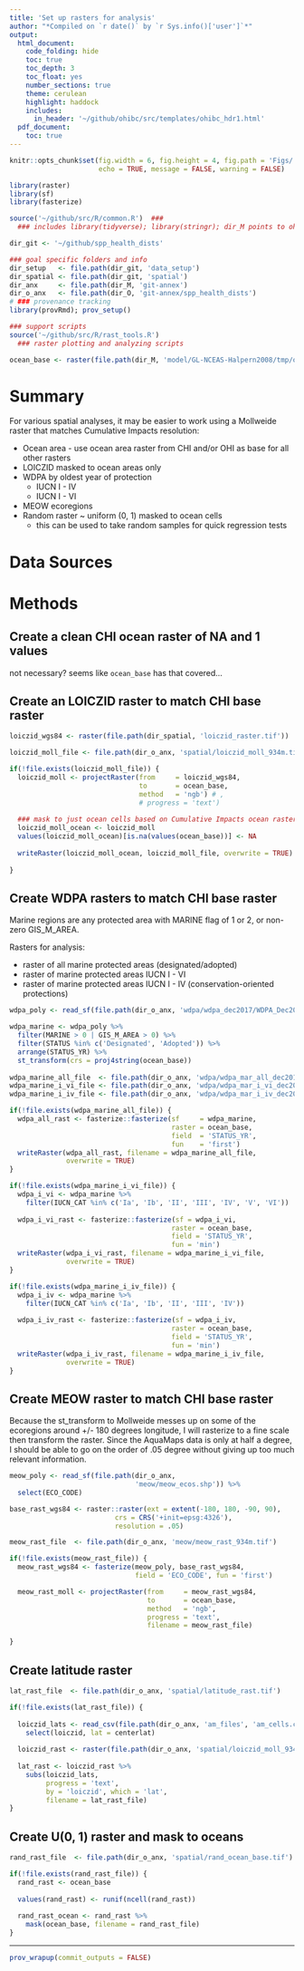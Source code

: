 ```yaml
---
title: 'Set up rasters for analysis'
author: "*Compiled on `r date()` by `r Sys.info()['user']`*"
output: 
  html_document:
    code_folding: hide
    toc: true
    toc_depth: 3
    toc_float: yes
    number_sections: true
    theme: cerulean
    highlight: haddock
    includes: 
      in_header: '~/github/ohibc/src/templates/ohibc_hdr1.html'
  pdf_document:
    toc: true
---
```


``` r

knitr::opts_chunk$set(fig.width = 6, fig.height = 4, fig.path = 'Figs/',
                      echo = TRUE, message = FALSE, warning = FALSE)

library(raster)
library(sf)
library(fasterize)

source('~/github/src/R/common.R')  ###
  ### includes library(tidyverse); library(stringr); dir_M points to ohi directory

dir_git <- '~/github/spp_health_dists'

### goal specific folders and info
dir_setup   <- file.path(dir_git, 'data_setup')
dir_spatial <- file.path(dir_git, 'spatial')
dir_anx     <- file.path(dir_M, 'git-annex')
dir_o_anx   <- file.path(dir_O, 'git-annex/spp_health_dists')
# ### provenance tracking
library(provRmd); prov_setup()

### support scripts
source('~/github/src/R/rast_tools.R') 
  ### raster plotting and analyzing scripts

ocean_base <- raster(file.path(dir_M, 'model/GL-NCEAS-Halpern2008/tmp/ocean.tif'))


```

# Summary

For various spatial analyses, it may be easier to work using a Mollweide raster that matches Cumulative Impacts resolution:

* Ocean area - use ocean area raster from CHI and/or OHI as base for all other rasters
* LOICZID masked to ocean areas only
* WDPA by oldest year of protection
    * IUCN I - IV
    * IUCN I - VI
* MEOW ecoregions
* Random raster ~ uniform (0, 1) masked to ocean cells
    * this can be used to take random samples for quick regression tests


# Data Sources

# Methods

## Create a clean CHI ocean raster of NA and 1 values

not necessary? seems like `ocean_base` has that covered...

## Create an LOICZID raster to match CHI base raster

``` r

loiczid_wgs84 <- raster(file.path(dir_spatial, 'loiczid_raster.tif'))

loiczid_moll_file <- file.path(dir_o_anx, 'spatial/loiczid_moll_934m.tif')

if(!file.exists(loiczid_moll_file)) {
  loiczid_moll <- projectRaster(from     = loiczid_wgs84, 
                                to       = ocean_base,
                                method   = 'ngb') # ,
                                # progress = 'text')
  
  ### mask to just ocean cells based on Cumulative Impacts ocean raster
  loiczid_moll_ocean <- loiczid_moll
  values(loiczid_moll_ocean)[is.na(values(ocean_base))] <- NA
  
  writeRaster(loiczid_moll_ocean, loiczid_moll_file, overwrite = TRUE)
  
}

```

## Create WDPA rasters to match CHI base raster

Marine regions are any protected area with MARINE flag of 1 or 2, or non-zero GIS_M_AREA.
    
Rasters for analysis:

* raster of all marine protected areas (designated/adopted)
* raster of marine protected areas IUCN I - VI
* raster of marine protected areas IUCN I - IV (conservation-oriented protections)

``` r

wdpa_poly <- read_sf(file.path(dir_o_anx, 'wdpa/wdpa_dec2017/WDPA_Dec2017-shapefile-polygons.shp'))

wdpa_marine <- wdpa_poly %>%
  filter(MARINE > 0 | GIS_M_AREA > 0) %>%
  filter(STATUS %in% c('Designated', 'Adopted')) %>%
  arrange(STATUS_YR) %>%
  st_transform(crs = proj4string(ocean_base))
  
wdpa_marine_all_file  <- file.path(dir_o_anx, 'wdpa/wdpa_mar_all_dec2017.tif')
wdpa_marine_i_vi_file <- file.path(dir_o_anx, 'wdpa/wdpa_mar_i_vi_dec2017.tif')
wdpa_marine_i_iv_file <- file.path(dir_o_anx, 'wdpa/wdpa_mar_i_iv_dec2017.tif')

if(!file.exists(wdpa_marine_all_file)) {
  wdpa_all_rast <- fasterize::fasterize(sf     = wdpa_marine, 
                                        raster = ocean_base,
                                        field  = 'STATUS_YR', 
                                        fun    = 'first')
  writeRaster(wdpa_all_rast, filename = wdpa_marine_all_file,
              overwrite = TRUE)
}

if(!file.exists(wdpa_marine_i_vi_file)) {
  wdpa_i_vi <- wdpa_marine %>%
    filter(IUCN_CAT %in% c('Ia', 'Ib', 'II', 'III', 'IV', 'V', 'VI'))
  
  wdpa_i_vi_rast <- fasterize::fasterize(sf = wdpa_i_vi, 
                                        raster = ocean_base,
                                        field = 'STATUS_YR', 
                                        fun = 'min')
  writeRaster(wdpa_i_vi_rast, filename = wdpa_marine_i_vi_file,
              overwrite = TRUE)
}

if(!file.exists(wdpa_marine_i_iv_file)) {
  wdpa_i_iv <- wdpa_marine %>%
    filter(IUCN_CAT %in% c('Ia', 'Ib', 'II', 'III', 'IV'))
  
  wdpa_i_iv_rast <- fasterize::fasterize(sf = wdpa_i_iv, 
                                        raster = ocean_base,
                                        field = 'STATUS_YR', 
                                        fun = 'min')
  writeRaster(wdpa_i_iv_rast, filename = wdpa_marine_i_iv_file,
              overwrite = TRUE)
}

```

## Create MEOW raster to match CHI base raster

Because the st_transform to Mollweide messes up on some of the ecoregions around +/- 180 degrees longitude, I will rasterize to a fine scale then transform the raster.  Since the AquaMaps data is only at half a degree, I should be able to go on the order of .05 degree without giving up too much relevant information.

``` r

meow_poly <- read_sf(file.path(dir_o_anx, 
                               'meow/meow_ecos.shp')) %>%
  select(ECO_CODE)

base_rast_wgs84 <- raster::raster(ext = extent(-180, 180, -90, 90),
                          crs = CRS('+init=epsg:4326'),
                          resolution = .05)

meow_rast_file  <- file.path(dir_o_anx, 'meow/meow_rast_934m.tif')

if(!file.exists(meow_rast_file)) {
  meow_rast_wgs84 <- fasterize(meow_poly, base_rast_wgs84, 
                               field = 'ECO_CODE', fun = 'first')

  meow_rast_moll <- projectRaster(from     = meow_rast_wgs84, 
                                  to       = ocean_base,
                                  method   = 'ngb',
                                  progress = 'text',
                                  filename = meow_rast_file)

}

```

## Create latitude raster

``` r

lat_rast_file  <- file.path(dir_o_anx, 'spatial/latitude_rast.tif')

if(!file.exists(lat_rast_file)) {
  
  loiczid_lats <- read_csv(file.path(dir_o_anx, 'am_files', 'am_cells.csv')) %>%
    select(loiczid, lat = centerlat)
  
  loiczid_rast <- raster(file.path(dir_o_anx, 'spatial/loiczid_moll_934m.tif'))
  
  lat_rast <- loiczid_rast %>%
    subs(loiczid_lats, 
         progress = 'text',
         by = 'loiczid', which = 'lat', 
         filename = lat_rast_file)
}

```

## Create U(0, 1) raster and mask to oceans

``` r

rand_rast_file  <- file.path(dir_o_anx, 'spatial/rand_ocean_base.tif')

if(!file.exists(rand_rast_file)) {
  rand_rast <- ocean_base
  
  values(rand_rast) <- runif(ncell(rand_rast))
  
  rand_rast_ocean <- rand_rast %>%
    mask(ocean_base, filename = rand_rast_file)
}

```

-----

``` r
prov_wrapup(commit_outputs = FALSE)
```

